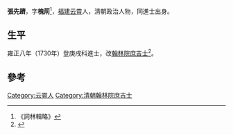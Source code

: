 '''張先躋'''，字'''槐荊'''<ref>《詞林輯略》</ref>，[[福建|福建]][[云霄|云霄]]人，清朝政治人物，同進士出身。

== 生平 ==
雍正八年（1730年）登庚戌科進士，改[[翰林院|翰林院]][[庶吉士|庶吉士]]<ref>{{cite news|title=云霄历史进士、举人、贡生名表|url=http://www.yxdlt.com/bencandy.php?fid=25&id=891|accessdate=2013-09-24|newspaper=云霄信息网|archive-date=2013-09-29|archive-url=https://web.archive.org/web/20130929040307/http://www.yxdlt.com/bencandy.php?fid=25&id=891|dead-url=no}}</ref>。

==參考==
{{reflist}}

{{雍正八年庚戌科殿試金榜}}

{{Authority control}}

{{DEFAULTSORT:Zhang張}}
[[Category:云霄人|Category:云霄人]]
[[Category:清朝翰林院庶吉士|Category:清朝翰林院庶吉士]]


{{清朝人物小作品}}